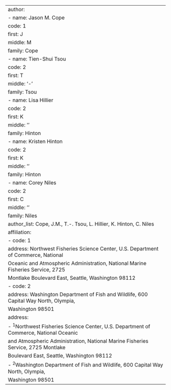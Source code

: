 ---
author:
  - name: Jason M. Cope
    code: 1
    first: J
    middle: M
    family: Cope
  - name: Tien-Shui Tsou
    code: 2
    first: T
    middle: '-'
    family: Tsou
  - name: Lisa Hillier
    code: 2
    first: K
    middle: ''
    family: Hinton
  - name: Kristen Hinton
    code: 2
    first: K
    middle: ''
    family: Hinton
  - name: Corey Niles
    code: 2
    first: C
    middle: ''
    family: Niles
author_list: Cope, J.M., T.-. Tsou, L. Hillier, K. Hinton, C. Niles
affiliation:
  - code: 1
    address: Northwest Fisheries Science Center, U.S. Department of Commerce, National
      Oceanic and Atmospheric Administration, National Marine Fisheries Service, 2725
      Montlake Boulevard East, Seattle, Washington 98112
  - code: 2
    address: Washington Department of Fish and Wildlife, 600 Capital Way North, Olympia,
      Washington 98501
address:
  - ^1^Northwest Fisheries Science Center, U.S. Department of Commerce, National Oceanic
    and Atmospheric Administration, National Marine Fisheries Service, 2725 Montlake
    Boulevard East, Seattle, Washington 98112
  - ^2^Washington Department of Fish and Wildlife, 600 Capital Way North, Olympia,
    Washington 98501
---